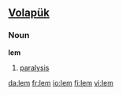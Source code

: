 ==[[Volapük]]==

===Noun===
'''lem'''
 
# [[paralysis]]

[[da:lem]]
[[fr:lem]]
[[io:lem]]
[[fi:lem]]
[[vi:lem]]